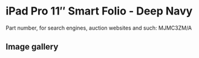 
# iPad Pro 11″ Smart Folio - Deep Navy

Part number, for search engines, auction websites and such: MJMC3ZM/A

## Image gallery

<div style={{ width: "768px" }}>
  <GalleryComponent
    images={[
      {
        original: "/everysource/MJMC3.webp",
        thumbnail: "/everypreview/MJMC3.webp",
      }
    ]}
  />
</div>